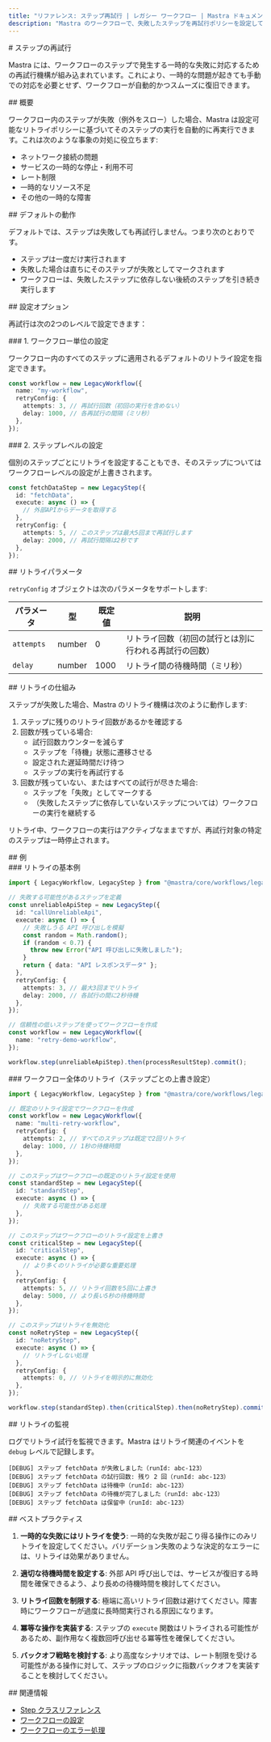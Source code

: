```yaml
---
title: "リファレンス: ステップ再試行 | レガシー ワークフロー | Mastra ドキュメント"
description: "Mastra のワークフローで、失敗したステップを再試行ポリシーを設定して自動的に再実行します。"
---
```


<div id="step-retries">
  # ステップの再試行
</div>

Mastra には、ワークフローのステップで発生する一時的な失敗に対応するための再試行機構が組み込まれています。これにより、一時的な問題が起きても手動での対応を必要とせず、ワークフローが自動的かつスムーズに復旧できます。

<div id="overview">
  ## 概要
</div>

ワークフロー内のステップが失敗（例外をスロー）した場合、Mastra は設定可能なリトライポリシーに基づいてそのステップの実行を自動的に再実行できます。これは次のような事象の対処に役立ちます:

- ネットワーク接続の問題
- サービスの一時的な停止・利用不可
- レート制限
- 一時的なリソース不足
- その他の一時的な障害

<div id="default-behavior">
  ## デフォルトの動作
</div>

デフォルトでは、ステップは失敗しても再試行しません。つまり次のとおりです。

- ステップは一度だけ実行されます
- 失敗した場合は直ちにそのステップが失敗としてマークされます
- ワークフローは、失敗したステップに依存しない後続のステップを引き続き実行します

<div id="configuration-options">
  ## 設定オプション
</div>

再試行は次の2つのレベルで設定できます：

<div id="1-workflow-level-configuration">
  ### 1. ワークフロー単位の設定
</div>

ワークフロー内のすべてのステップに適用されるデフォルトのリトライ設定を指定できます。

```typescript
const workflow = new LegacyWorkflow({
  name: "my-workflow",
  retryConfig: {
    attempts: 3, // 再試行回数（初回の実行を含めない）
    delay: 1000, // 各再試行の間隔（ミリ秒）
  },
});
```


<div id="2-step-level-configuration">
  ### 2. ステップレベルの設定
</div>

個別のステップごとにリトライを設定することもでき、そのステップについてはワークフローレベルの設定が上書きされます。

```typescript
const fetchDataStep = new LegacyStep({
  id: "fetchData",
  execute: async () => {
    // 外部APIからデータを取得する
  },
  retryConfig: {
    attempts: 5, // このステップは最大5回まで再試行します
    delay: 2000, // 再試行間隔は2秒です
  },
});
```


<div id="retry-parameters">
  ## リトライパラメータ
</div>

`retryConfig` オブジェクトは次のパラメータをサポートします:

| パラメータ | 型     | 既定値 | 説明                                                     |
| ---------- | ------ | ------ | -------------------------------------------------------- |
| `attempts` | number | 0      | リトライ回数（初回の試行とは別に行われる再試行の回数）   |
| `delay`    | number | 1000   | リトライ間の待機時間（ミリ秒）                           |

<div id="how-retries-work">
  ## リトライの仕組み
</div>

ステップが失敗した場合、Mastra のリトライ機構は次のように動作します:

1. ステップに残りのリトライ回数があるかを確認する
2. 回数が残っている場合:
   - 試行回数カウンターを減らす
   - ステップを「待機」状態に遷移させる
   - 設定された遅延時間だけ待つ
   - ステップの実行を再試行する
3. 回数が残っていない、またはすべての試行が尽きた場合:
   - ステップを「失敗」としてマークする
   - （失敗したステップに依存していないステップについては）ワークフローの実行を継続する

リトライ中、ワークフローの実行はアクティブなままですが、再試行対象の特定のステップは一時停止されます。

<div id="examples">
  ## 例
</div>

<div id="basic-retry-example">
  ### リトライの基本例
</div>

```typescript
import { LegacyWorkflow, LegacyStep } from "@mastra/core/workflows/legacy";

// 失敗する可能性があるステップを定義
const unreliableApiStep = new LegacyStep({
  id: "callUnreliableApi",
  execute: async () => {
    // 失敗しうる API 呼び出しを模擬
    const random = Math.random();
    if (random < 0.7) {
      throw new Error("API 呼び出しに失敗しました");
    }
    return { data: "API レスポンスデータ" };
  },
  retryConfig: {
    attempts: 3, // 最大3回までリトライ
    delay: 2000, // 各試行の間に2秒待機
  },
});

// 信頼性の低いステップを使ってワークフローを作成
const workflow = new LegacyWorkflow({
  name: "retry-demo-workflow",
});

workflow.step(unreliableApiStep).then(processResultStep).commit();
```


<div id="workflow-level-retries-with-step-override">
  ### ワークフロー全体のリトライ（ステップごとの上書き設定）
</div>

```typescript
import { LegacyWorkflow, LegacyStep } from "@mastra/core/workflows/legacy";

// 既定のリトライ設定でワークフローを作成
const workflow = new LegacyWorkflow({
  name: "multi-retry-workflow",
  retryConfig: {
    attempts: 2, // すべてのステップは既定で2回リトライ
    delay: 1000, // 1秒の待機時間
  },
});

// このステップはワークフローの既定のリトライ設定を使用
const standardStep = new LegacyStep({
  id: "standardStep",
  execute: async () => {
    // 失敗する可能性がある処理
  },
});

// このステップはワークフローのリトライ設定を上書き
const criticalStep = new LegacyStep({
  id: "criticalStep",
  execute: async () => {
    // より多くのリトライが必要な重要処理
  },
  retryConfig: {
    attempts: 5, // リトライ回数を5回に上書き
    delay: 5000, // より長い5秒の待機時間
  },
});

// このステップはリトライを無効化
const noRetryStep = new LegacyStep({
  id: "noRetryStep",
  execute: async () => {
    // リトライしない処理
  },
  retryConfig: {
    attempts: 0, // リトライを明示的に無効化
  },
});

workflow.step(standardStep).then(criticalStep).then(noRetryStep).commit();
```


<div id="monitoring-retries">
  ## リトライの監視
</div>

ログでリトライ試行を監視できます。Mastra はリトライ関連のイベントを `debug` レベルで記録します。

```
[DEBUG] ステップ fetchData が失敗しました（runId: abc-123）
[DEBUG] ステップ fetchData の試行回数: 残り 2 回（runId: abc-123）
[DEBUG] ステップ fetchData は待機中（runId: abc-123）
[DEBUG] ステップ fetchData の待機が完了しました（runId: abc-123）
[DEBUG] ステップ fetchData は保留中（runId: abc-123）
```


<div id="best-practices">
  ## ベストプラクティス
</div>

1. **一時的な失敗にはリトライを使う**: 一時的な失敗が起こり得る操作にのみリトライを設定してください。バリデーション失敗のような決定的なエラーには、リトライは効果がありません。

2. **適切な待機時間を設定する**: 外部 API 呼び出しでは、サービスが復旧する時間を確保できるよう、より長めの待機時間を検討してください。

3. **リトライ回数を制限する**: 極端に高いリトライ回数は避けてください。障害時にワークフローが過度に長時間実行される原因になります。

4. **冪等な操作を実装する**: ステップの `execute` 関数はリトライされる可能性があるため、副作用なく複数回呼び出せる冪等性を確保してください。

5. **バックオフ戦略を検討する**: より高度なシナリオでは、レート制限を受ける可能性がある操作に対して、ステップのロジックに指数バックオフを実装することを検討してください。

<div id="related">
  ## 関連情報
</div>

- [Step クラスリファレンス](./step-class)
- [ワークフローの設定](./workflow)
- [ワークフローのエラー処理](/docs/workflows-legacy/error-handling)